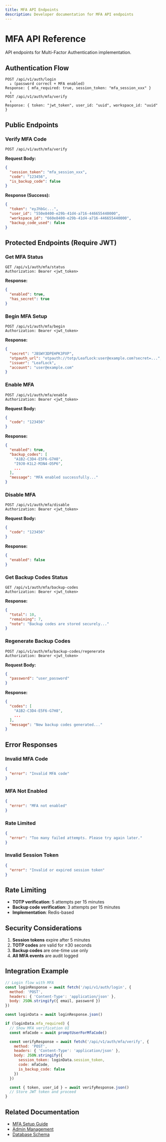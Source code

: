 ```yaml
---
title: MFA API Endpoints
description: Developer documentation for MFA API endpoints
---
```


# MFA API Reference

API endpoints for Multi-Factor Authentication implementation.

## Authentication Flow

```
POST /api/v1/auth/login
  ↓ (password correct + MFA enabled)
Response: { mfa_required: true, session_token: "mfa_session_xxx" }
  ↓
POST /api/v1/auth/mfa/verify
  ↓
Response: { token: "jwt_token", user_id: "uuid", workspace_id: "uuid" }
```

## Public Endpoints

### Verify MFA Code
```http
POST /api/v1/auth/mfa/verify
```

**Request Body:**
```json
{
  "session_token": "mfa_session_xxx",
  "code": "123456",
  "is_backup_code": false
}
```

**Response (Success):**
```json
{
  "token": "eyJhbGc...",
  "user_id": "550e8400-e29b-41d4-a716-446655440000",
  "workspace_id": "660e8400-e29b-41d4-a716-446655440000",
  "backup_code_used": false
}
```

## Protected Endpoints (Require JWT)

### Get MFA Status
```http
GET /api/v1/auth/mfa/status
Authorization: Bearer <jwt_token>
```

**Response:**
```json
{
  "enabled": true,
  "has_secret": true
}
```

### Begin MFA Setup
```http
POST /api/v1/auth/mfa/begin
Authorization: Bearer <jwt_token>
```

**Response:**
```json
{
  "secret": "JBSWY3DPEHPK3PXP",
  "otpauth_url": "otpauth://totp/LeafLock:user@example.com?secret=...",
  "issuer": "LeafLock",
  "account": "user@example.com"
}
```

### Enable MFA
```http
POST /api/v1/auth/mfa/enable
Authorization: Bearer <jwt_token>
```

**Request Body:**
```json
{
  "code": "123456"
}
```

**Response:**
```json
{
  "enabled": true,
  "backup_codes": [
    "A1B2-C3D4-E5F6-G7H8",
    "I9J0-K1L2-M3N4-O5P6",
    ...
  ],
  "message": "MFA enabled successfully..."
}
```

### Disable MFA
```http
POST /api/v1/auth/mfa/disable
Authorization: Bearer <jwt_token>
```

**Request Body:**
```json
{
  "code": "123456"
}
```

**Response:**
```json
{
  "enabled": false
}
```

### Get Backup Codes Status
```http
GET /api/v1/auth/mfa/backup-codes
Authorization: Bearer <jwt_token>
```

**Response:**
```json
{
  "total": 10,
  "remaining": 7,
  "note": "Backup codes are stored securely..."
}
```

### Regenerate Backup Codes
```http
POST /api/v1/auth/mfa/backup-codes/regenerate
Authorization: Bearer <jwt_token>
```

**Request Body:**
```json
{
  "password": "user_password"
}
```

**Response:**
```json
{
  "codes": [
    "A1B2-C3D4-E5F6-G7H8",
    ...
  ],
  "message": "New backup codes generated..."
}
```

## Error Responses

### Invalid MFA Code
```json
{
  "error": "Invalid MFA code"
}
```

### MFA Not Enabled
```json
{
  "error": "MFA not enabled"
}
```

### Rate Limited
```json
{
  "error": "Too many failed attempts. Please try again later."
}
```

### Invalid Session Token
```json
{
  "error": "Invalid or expired session token"
}
```

## Rate Limiting

- **TOTP verification**: 5 attempts per 15 minutes
- **Backup code verification**: 3 attempts per 15 minutes
- **Implementation**: Redis-based

## Security Considerations

1. **Session tokens** expire after 5 minutes
2. **TOTP codes** are valid for ±30 seconds
3. **Backup codes** are one-time use only
4. **All MFA events** are audit logged

## Integration Example

```javascript
// Login flow with MFA
const loginResponse = await fetch('/api/v1/auth/login', {
  method: 'POST',
  headers: { 'Content-Type': 'application/json' },
  body: JSON.stringify({ email, password })
})

const loginData = await loginResponse.json()

if (loginData.mfa_required) {
  // Show MFA verification UI
  const mfaCode = await promptUserForMfaCode()

  const verifyResponse = await fetch('/api/v1/auth/mfa/verify', {
    method: 'POST',
    headers: { 'Content-Type': 'application/json' },
    body: JSON.stringify({
      session_token: loginData.session_token,
      code: mfaCode,
      is_backup_code: false
    })
  })

  const { token, user_id } = await verifyResponse.json()
  // Store JWT token and proceed
}
```

## Related Documentation

- [MFA Setup Guide](/authentication/setup-guide)
- [Admin Management](/authentication/admin-mfa-management)
- [Database Schema](/reference/database-schema)
